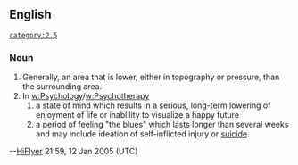 
== '''English''' ==
 [[category:2.5]]

=== Noun ===

#Generally, an area that is lower, either in topography or pressure, than the surrounding area.
#In [[w:Psychology]]/[[w:Psychotherapy]] 
##a state of mind which results in a serious, long-term lowering of enjoyment of life or inablility to visualize a happy future
##a period of feeling "the blues" which lasts longer than several weeks and may include ideation of self-inflicted injury or [[suicide]].

--[[User:HiFlyer|HiFlyer]] 21:59, 12 Jan 2005 (UTC)